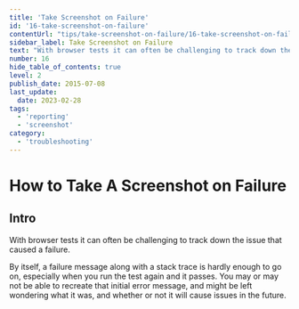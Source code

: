 ```yaml
---
title: 'Take Screenshot on Failure'
id: '16-take-screenshot-on-failure'
contentUrl: "tips/take-screenshot-on-failure/16-take-screenshot-on-failure"
sidebar_label: Take Screenshot on Failure
text: "With browser tests it can often be challenging to track down the issue that caused a failure. By itself, a failure message along with a stack trace is hardly enough to go on, especially when you run the test again and it passes. You may or may not be able to recreate that initial error message, and might be left wondering what it was, and whether or not it will cause issues in the future."
number: 16
hide_table_of_contents: true
level: 2
publish_date: 2015-07-08
last_update:
  date: 2023-02-28
tags:
  - 'reporting'
  - 'screenshot'
category:
  - 'troubleshooting'
---
```


# How to Take A Screenshot on Failure

## Intro

With browser tests it can often be challenging to track down the issue that caused a failure.

By itself, a failure message along with a stack trace is hardly enough to go on, especially when you run the test again and it passes. You may or may not be able to recreate that initial error message, and might be left wondering what it was, and whether or not it will cause issues in the future.


<DropdownMarkdown folderName='16-take-screenshot-on-failure' />
